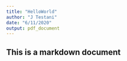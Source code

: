 ```yaml
---
title: "HelloWorld"
author: "J Testani"
date: "6/11/2020"
output: pdf_document
---
```


## This is a markdown document
